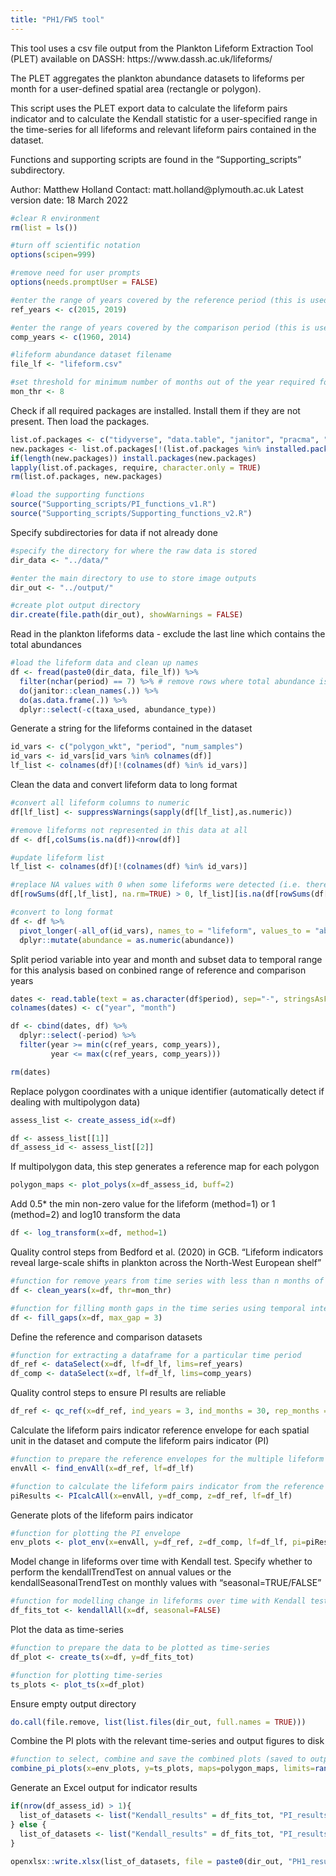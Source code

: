 ---
title: "PH1/FW5 tool"
---

This tool uses a csv file output from the Plankton Lifeform Extraction Tool (PLET) available on DASSH: https://www.dassh.ac.uk/lifeforms/

The PLET aggregates the plankton abundance datasets to lifeforms per month for a user-defined spatial area (rectangle or polygon). 

This script uses the PLET export data to calculate the lifeform pairs indicator and to calculate the Kendall statistic for a user-specified range in the time-series for all lifeforms and relevant lifeform pairs contained in the dataset.

Functions and supporting scripts are found in the "Supporting_scripts" subdirectory.

Author: Matthew Holland
Contact: matt.holland@plymouth.ac.uk
Latest version date: 18 March 2022
```{r}
#clear R environment
rm(list = ls()) 

#turn off scientific notation
options(scipen=999)

#remove need for user prompts
options(needs.promptUser = FALSE)

#enter the range of years covered by the reference period (this is used to define the reference envelope)
ref_years <- c(2015, 2019)

#enter the range of years covered by the comparison period (this is used to determine the comparison data)
comp_years <- c(1960, 2014)

#lifeform abundance dataset filename
file_lf <- "lifeform.csv"

#set threshold for minimum number of months out of the year required for an assessment area to be included
mon_thr <- 8
```
Check if all required packages are installed. Install them if they are not present. Then load the packages.
```{r, include=FALSE}
list.of.packages <- c("tidyverse", "data.table", "janitor", "pracma", "broom", "EnvStats", "patchwork")
new.packages <- list.of.packages[!(list.of.packages %in% installed.packages()[,"Package"])]
if(length(new.packages)) install.packages(new.packages)
lapply(list.of.packages, require, character.only = TRUE)
rm(list.of.packages, new.packages)

#load the supporting functions
source("Supporting_scripts/PI_functions_v1.R")
source("Supporting_scripts/Supporting_functions_v2.R")
```
Specify subdirectories for data if not already done
```{r}
#specify the directory for where the raw data is stored
dir_data <- "../data/"

#enter the main directory to use to store image outputs
dir_out <- "../output/"

#create plot output directory
dir.create(file.path(dir_out), showWarnings = FALSE)
```
Read in the plankton lifeforms data - exclude the last line which contains the total abundances
```{r}
#load the lifeform data and clean up names
df <- fread(paste0(dir_data, file_lf)) %>%
  filter(nchar(period) == 7) %>% # remove rows where total abundance is summed
  do(janitor::clean_names(.)) %>%
  do(as.data.frame(.)) %>%
  dplyr::select(-c(taxa_used, abundance_type))
```
Generate a string for the lifeforms contained in the dataset
```{r}
id_vars <- c("polygon_wkt", "period", "num_samples")
id_vars <- id_vars[id_vars %in% colnames(df)]
lf_list <- colnames(df)[!(colnames(df) %in% id_vars)]
```
Clean the data and convert lifeform data to long format
```{r}
#convert all lifeform columns to numeric
df[lf_list] <- suppressWarnings(sapply(df[lf_list],as.numeric))

#remove lifeforms not represented in this data at all
df <- df[,colSums(is.na(df))<nrow(df)]

#update lifeform list
lf_list <- colnames(df)[!(colnames(df) %in% id_vars)]

#replace NA values with 0 when some lifeforms were detected (i.e. there was a real sample)
df[rowSums(df[,lf_list], na.rm=TRUE) > 0, lf_list][is.na(df[rowSums(df[,lf_list], na.rm=TRUE) > 0, lf_list])] <- 0

#convert to long format
df <- df %>%
  pivot_longer(-all_of(id_vars), names_to = "lifeform", values_to = "abundance") %>%
  dplyr::mutate(abundance = as.numeric(abundance))
```
Split period variable into year and month and subset data to temporal range for this analysis based on conbined range of reference and comparison years
```{r}
dates <- read.table(text = as.character(df$period), sep="-", stringsAsFactors=FALSE)
colnames(dates) <- c("year", "month")

df <- cbind(dates, df) %>%
  dplyr::select(-period) %>%
  filter(year >= min(c(ref_years, comp_years)),
         year <= max(c(ref_years, comp_years)))

rm(dates)
```
Replace polygon coordinates with a unique identifier (automatically detect if dealing with multipolygon data)
```{r}
assess_list <- create_assess_id(x=df)

df <- assess_list[[1]]
df_assess_id <- assess_list[[2]]
```
If multipolygon data, this step generates a reference map for each polygon
```{r}
polygon_maps <- plot_polys(x=df_assess_id, buff=2)
```
Add 0.5* the min non-zero value for the lifeform (method=1) or 1 (method=2) and log10 transform the data
```{r}
df <- log_transform(x=df, method=1)
```
Quality control steps from Bedford et al. (2020) in GCB. "Lifeform indicators reveal large-scale shifts in plankton across the North-West European shelf"
```{r}
#function for remove years from time series with less than n months of interpolated data and determine proportion of years removed
df <- clean_years(x=df, thr=mon_thr)

#function for filling month gaps in the time series using temporal interpolation with a max gap of 3 months as default
df <- fill_gaps(x=df, max_gap = 3)
```
Define the reference and comparison datasets
```{r}
#function for extracting a dataframe for a particular time period
df_ref <- dataSelect(x=df, lf=df_lf, lims=ref_years)
df_comp <- dataSelect(x=df, lf=df_lf, lims=comp_years)
```
Quality control steps to ensure PI results are reliable
```{r}
df_ref <- qc_ref(x=df_ref, ind_years = 3, ind_months = 30, rep_months = 2)
```
Calculate the lifeform pairs indicator reference envelope for each spatial unit in the dataset and compute the lifeform pairs indicator (PI)
```{r}
#function to prepare the reference envelopes for the multiple lifeform pairs comparisons
envAll <- find_envAll(x=df_ref, lf=df_lf)

#function to calculate the lifeform pairs indicator from the reference envelopes and comparison data
piResults <- PIcalcAll(x=envAll, y=df_comp, z=df_ref, lf=df_lf)
```
Generate plots of the lifeform pairs indicator
```{r}
#function for plotting the PI envelope
env_plots <- plot_env(x=envAll, y=df_ref, z=df_comp, lf=df_lf, pi=piResults)
```
Model change in lifeforms over time with Kendall test. Specify whether to perform the kendallTrendTest on annual values or the kendallSeasonalTrendTest on monthly values with "seasonal=TRUE/FALSE"
```{r}
#function for modelling change in lifeforms over time with Kendall test
df_fits_tot <- kendallAll(x=df, seasonal=FALSE)
```
Plot the data as time-series
```{r}
#function to prepare the data to be plotted as time-series
df_plot <- create_ts(x=df, y=df_fits_tot)

#function for plotting time-series
ts_plots <- plot_ts(x=df_plot)
```
Ensure empty output directory
```{r, include=FALSE}
do.call(file.remove, list(list.files(dir_out, full.names = TRUE)))
```
Combine the PI plots with the relevant time-series and output figures to disk
```{r, include=FALSE}
#function to select, combine and save the combined plots (saved to output subdirectory)
combine_pi_plots(x=env_plots, y=ts_plots, maps=polygon_maps, limits=range(df_plot$year), path=dir_out)
```
Generate an Excel output for indicator results
```{r}
if(nrow(df_assess_id) > 1){
  list_of_datasets <- list("Kendall_results" = df_fits_tot, "PI_results" = piResults, "Assessment_ids" = df_assess_id)
} else {
  list_of_datasets <- list("Kendall_results" = df_fits_tot, "PI_results" = piResults)
}

openxlsx::write.xlsx(list_of_datasets, file = paste0(dir_out, "PH1_results", ".xlsx"), overwrite = TRUE)
```











